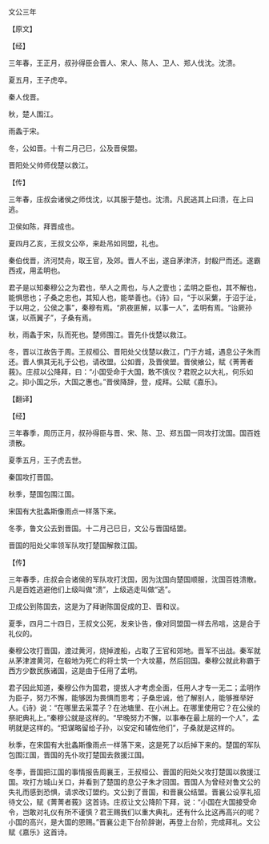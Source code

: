 

文公三年

【原文】

【经】

三年春，王正月，叔孙得臣会晋人、宋人、陈人、卫人、郑人伐沈。沈溃。

夏五月，王子虎卒。

秦人伐晋。

秋，楚人围江。

雨螽于宋。

冬，公如晋。十有二月己巳，公及晋侯盟。

晋阳处父帅师伐楚以救江。

【传】

三年春，庄叔会诸侯之师伐沈，以其服于楚也。沈溃。凡民逃其上曰溃，在上曰逃。

卫侯如陈，拜晋成也。

夏四月乙亥，王叔文公卒，来赴吊如同盟，礼也。

秦伯伐晋，济河焚舟，取王官，及郊。晋人不出，遂自茅津济，封殽尸而还。遂霸西戎，用孟明也。

君子是以知秦穆公之为君也，举人之周也，与人之壹也；孟明之臣也，其不解也，能惧思也；子桑之忠也，其知人也，能举善也。《诗》曰，“于以采蘩，于沼于沚，于以用之，公侯之事”，秦穆有焉。“夙夜匪解，以事一人”，孟明有焉。“诒厥孙谋，以燕翼子”，子桑有焉。

秋，雨螽于宋，队而死也。楚师围江。晋先仆伐楚以救江。

冬，晋以江故告于周。王叔桓公、晋阳处父伐楚以救江，门于方城，遇息公子朱而还。晋人惧其无礼于公也，请改盟。公如晋，及晋侯盟。晋侯飨公，赋《菁菁者莪》。庄叔以公降拜，曰：“小国受命于大国，敢不慎仪？君贶之以大礼，何乐如之。抑小国之乐，大国之惠也。”晋侯降辞，登，成拜。公赋《嘉乐》。

【翻译】

【经】

三年春季，周历正月，叔孙得臣与晋、宋、陈、卫、郑五国一同攻打沈国。国百姓溃散。

夏季五月，王子虎去世。

秦国攻打晋国。

秋季，楚国包围江国。

宋国有大批螽斯像雨点一样落下来。

冬季，鲁文公去到晋国。十二月己巳日，文公与晋国结盟。

晋国的阳处父率领军队攻打楚国解救江国。

【传】

三年春季，庄叔会合诸侯的军队攻打沈国，因为沈国向楚国顺服，沈国百姓溃散。凡是百姓逃避他们上级叫做“溃”，上级逃走叫做“逃”。

卫成公到陈国去，这是为了拜谢陈国促成的卫、晋和议。

夏季，四月二十四日，王叔文公死，发来讣告，像对同盟国一样去吊唁，这是合于礼仪的。

秦穆公攻打晋国，渡过黄河，烧掉渡船，占取了王官和郊地。晋军不出战。秦军就从茅津渡黄河，在殽地为死亡的将士筑一个大坟墓，然后回国。秦穆公就此称霸于西方少数民族诸国，这是由于任用了孟明。

君子因此知道，秦穆公作为国君，提拔人才考虑全面，任用人才专一无二；孟明作为臣子，努力不懈，能够因为畏惧而思考；子桑忠诚，他了解别人，能够推举好人。《诗》说：“在哪里去采蒿子？在池塘里、在小洲上。在哪里使用它？在公侯的祭祀典礼上。”秦穆公就是这样的。“早晚努力不懈，以事奉在最上层的一个人”，孟明就是这样的。“把谋略留给子孙，以安定和辅佐他们”，子桑就是这样的。

秋季，在宋国有大批螽斯像雨点一样落下来，这是死了以后掉下来的。楚国的军队包围江国，晋国的先仆攻打楚国去救援江国。

冬季，晋国把江国的事情报告周襄王，王叔桓公、晋国的阳处父攻打楚国以救援江国。攻打方城山关口，并看到了楚国的息公子朱才回国。晋国人为曾经对鲁文公的失礼而感到恐惧，请求改订盟约。文公到了晋国，和晋襄公结盟。晋襄公设享礼招待文公，赋《菁菁者莪》这首诗。庄叔让文公降阶下拜，说：“小国在大国接受命令，岂敢对礼仪有所不谨慎？君王赐我们以重大典礼，还有什么比这再高兴的呢？小国的高兴，是大国的恩赐。”晋襄公走下台阶辞谢，再登上台阶，完成拜礼。文公赋《嘉乐》这首诗。

